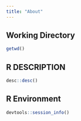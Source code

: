```yaml
---
title: "About"
---
```



## Working Directory

```r
getwd()
```

## R DESCRIPTION
```r
desc::desc()
```


## R Environment
```r
devtools::session_info()
```
